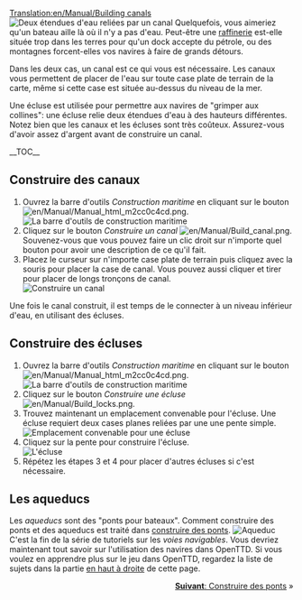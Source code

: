 [[Translation:en/Manual/Building canals]]
{{fr/Manual/Tutorial/Tutoriel}}
[[File:en/Manual/Canal.png|left|frame|Deux étendues d'eau reliées par un canal]]
Quelquefois, vous aimeriez qu'un bateau aille là où il n'y a pas d'eau. Peut-être une [[fr/Manual/Base Set/Industries/Raffinerie|raffinerie]] est-elle située trop dans les terres pour qu'un dock accepte du pétrole, ou des montagnes forcent-elles vos navires à faire de grands détours.

Dans les deux cas, un canal est ce qui vous est nécessaire. Les canaux vous permettent de placer de l'eau sur toute case plate de terrain de la carte, même si cette case est située au-dessus du niveau de la mer.

Une écluse est utilisée pour permettre aux navires de "grimper aux collines": une écluse relie deux étendues d'eau à des hauteurs différentes. Notez bien que les canaux et les écluses sont très coûteux. Assurez-vous d'avoir assez d'argent avant de construire un canal.

__TOC__

<div style="clear: left"></div>
==Construire des canaux==
# Ouvrez la barre d'outils ''Construction maritime'' en cliquant sur le bouton [[File:en/Manual/Manual html m2cc0c4cd.png]].<br/>[[File:en/Manual/Dock toolbar.png|frame|none|La barre d'outils de construction maritime]]
# Cliquez sur le bouton ''Construire un canal'' [[File:en/Manual/Build canal.png]]. Souvenez-vous que vous pouvez faire un clic droit sur n'importe quel bouton pour avoir une description de ce qu'il fait.
# Placez le curseur sur n'importe case plate de terrain puis cliquez avec la souris pour placer la case de canal. Vous pouvez aussi cliquer et tirer pour placer de longs tronçons de canal.<br/>[[File:en/Manual/Building-canals-1.png|frame|none|Construire un canal]]

Une fois le canal construit, il est temps de le connecter à un niveau inférieur d'eau, en utilisant des écluses.

==Construire des écluses==
# Ouvrez la barre d'outils ''Construction maritime'' en cliquant sur le bouton [[File:en/Manual/Manual html m2cc0c4cd.png]].<br/>[[File:en/Manual/Dock toolbar.png|frame|none|La barre d'outils de construction maritime]]
# Cliquez sur le bouton ''Construire une écluse'' [[File:en/Manual/Build locks.png]].
# Trouvez maintenant un emplacement convenable pour l'écluse. Une écluse requiert deux cases planes reliées par une une pente simple.<br/>[[File:en/Manual/Building-canals-2.png|frame|none|Emplacement convenable pour une écluse]]
# Cliquez sur la pente pour construire l'écluse.<br/>[[File:en/Manual/Building-canals-3.png|frame|none|L'écluse]]
# Répétez les étapes 3 et 4 pour placer d'autres écluses si c'est nécessaire.

==Les aqueducs==
Les ''aqueducs'' sont des "ponts pour bateaux". Comment construire des ponts et des aqueducs est traité dans [[fr/Manual/Construction de ponts|construire des ponts]].
[[File:en/Manual/Aqueduct.png|frame|none|Aqueduc]]
C'est la fin de la série de tutoriels sur les ''voies navigables''. Vous devriez maintenant tout savoir sur l'utilisation des navires dans OpenTTD. Si vous voulez en apprendre plus sur le jeu dans OpenTTD, regardez la liste de sujets dans la partie [[#top|en haut à droite]] de cette page.

<span style="float: right">[[fr/Manual/Construction de ponts|'''Suivant''': Construire des ponts]] &raquo;</span>